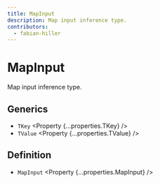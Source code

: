```yaml
---
title: MapInput
description: Map input inference type.
contributors:
  - fabian-hiller
---
```



# MapInput

Map input inference type.

## Generics

- `TKey` <Property {...properties.TKey} />
- `TValue` <Property {...properties.TValue} />

## Definition

- `MapInput` <Property {...properties.MapInput} />

